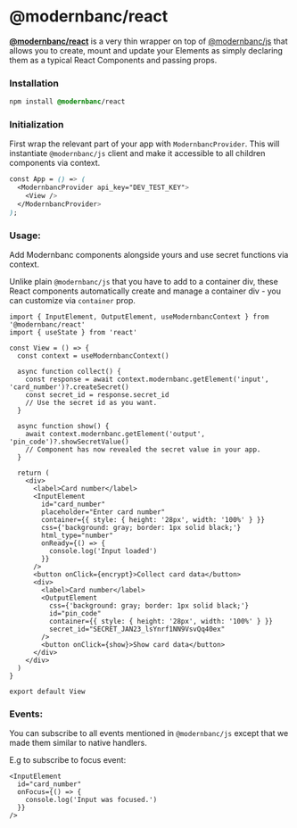 # @modernbanc/react

**[@modernbanc/react](https://www.npmjs.com/package/@modernbanc/react)** is a very thin wrapper on top of [@modernbanc/js](/docs/secrets/modernbanc-js) that allows you to create, mount and update your Elements as simply declaring them as a typical React Components and passing props.

### Installation

```css
npm install @modernbanc/react
```

### Initialization

First wrap the relevant part of your app with `ModernbancProvider`. This will instantiate `@modernbanc/js` client and make it accessible to all children components via context.

```css
const App = () => (
  <ModernbancProvider api_key="DEV_TEST_KEY">
    <View />
  </ModernbancProvider>
);
```

### Usage:

Add Modernbanc components alongside yours and use secret functions via context.

Unlike plain `@modernbanc/js` that you have to add to a container div, these React components automatically create and manage a container div - you can customize via `container` prop.

```tsx
import { InputElement, OutputElement, useModernbancContext } from '@modernbanc/react'
import { useState } from 'react'

const View = () => {
  const context = useModernbancContext()

  async function collect() {
    const response = await context.modernbanc.getElement('input', 'card_number')?.createSecret()
    const secret_id = response.secret_id
    // Use the secret id as you want.
  }

  async function show() {
    await context.modernbanc.getElement('output', 'pin_code')?.showSecretValue()
    // Component has now revealed the secret value in your app.
  }

  return (
    <div>
      <label>Card number</label>
      <InputElement
        id="card_number"
        placeholder="Enter card number"
        container={{ style: { height: '28px', width: '100%' } }}
        css={'background: gray; border: 1px solid black;'}
        html_type="number"
        onReady={() => {
          console.log('Input loaded')
        }}
      />
      <button onClick={encrypt}>Collect card data</button>
      <div>
        <label>Card number</label>
        <OutputElement
          css={'background: gray; border: 1px solid black;'}
          id="pin_code"
          container={{ style: { height: '28px', width: '100%' } }}
          secret_id="SECRET_JAN23_lsYnrf1NN9VsvQq40ex"
        />
        <button onClick={show}>Show card data</button>
      </div>
    </div>
  )
}

export default View
```

### Events:

You can subscribe to all events mentioned in `@modernbanc/js` except that we made them similar to native handlers.

E.g to subscribe to focus event:

```tsx
<InputElement
  id="card_number"
  onFocus={() => {
    console.log('Input was focused.')
  }}
/>
```
